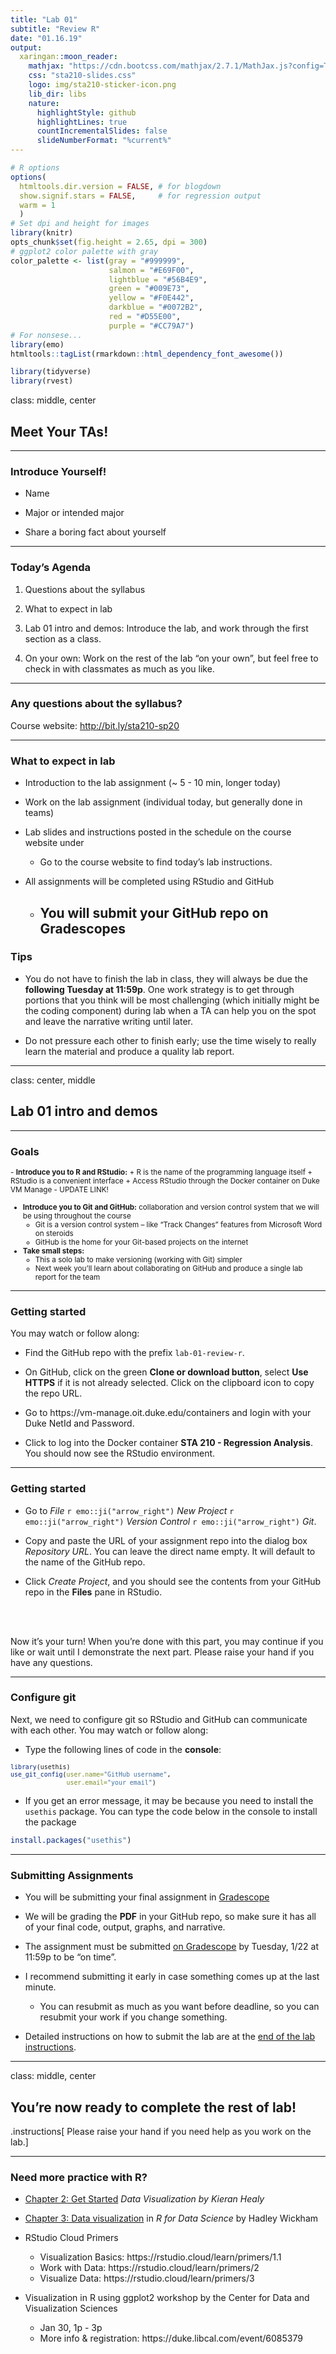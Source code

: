 ```yaml
---
title: "Lab 01"
subtitle: "Review R"
date: "01.16.19"
output:
  xaringan::moon_reader:
    mathjax: "https://cdn.bootcss.com/mathjax/2.7.1/MathJax.js?config=TeX-MML-AM_HTMLorMML"
    css: "sta210-slides.css"
    logo: img/sta210-sticker-icon.png
    lib_dir: libs
    nature:
      highlightStyle: github
      highlightLines: true
      countIncrementalSlides: false
      slideNumberFormat: "%current%"
---
```


```r
# R options
options(
  htmltools.dir.version = FALSE, # for blogdown
  show.signif.stars = FALSE,     # for regression output
  warm = 1
  )
# Set dpi and height for images
library(knitr)
opts_chunk$set(fig.height = 2.65, dpi = 300) 
# ggplot2 color palette with gray
color_palette <- list(gray = "#999999", 
                      salmon = "#E69F00", 
                      lightblue = "#56B4E9", 
                      green = "#009E73", 
                      yellow = "#F0E442", 
                      darkblue = "#0072B2", 
                      red = "#D55E00", 
                      purple = "#CC79A7")
# For nonsese...
library(emo)
htmltools::tagList(rmarkdown::html_dependency_font_awesome())
```

```r
library(tidyverse)
library(rvest)
```

class: middle, center

## Meet Your TAs!

---

### Introduce Yourself!

- Name

- Major or intended major

- Share a boring fact about yourself 

---

### Today's Agenda

1. Questions about the syllabus 

2. What to expect in lab

3. Lab 01 intro and demos: Introduce the lab, and work through the first section as a class.

4. On your own: Work on the rest of the lab "on your own", but feel free to check in with classmates as much as you like.

---

### Any questions about the syllabus?

Course website: [http://bit.ly/sta210-sp20](http://bit.ly/sta210-sp20)

---

### What to expect in lab

- Introduction to the lab assignment (~ 5 - 10 min, longer today)

- Work on the lab assignment (individual today, but generally done in teams)

- Lab slides and instructions posted in the schedule on the course website under <i class="fa fa-file-code-o fa-lg"></i>
    + Go to the course website to find today's lab instructions.

- All assignments will be completed using RStudio and GitHub
    + You will submit your GitHub repo on Gradescopes
---

### Tips

- You do not have to finish the lab in class, they will always be due the **following Tuesday at 11:59p**. One work strategy is to get through portions that you think will be most challenging (which initially might be the coding component) during lab when a TA can help you on the spot and leave the narrative writing until later.

- Do not pressure each other to finish early; use the time wisely to really learn the material and produce a quality lab report.

---

class: center, middle

## Lab 01 intro and demos

---

### Goals

<small>
- **Introduce you to R and RStudio:**
    + R is the name of the programming language itself 
    + RStudio is a convenient interface
    + Access RStudio through the Docker container on Duke VM Manage - UPDATE LINK!


- **Introduce you to Git and GitHub:** collaboration and version control system that we will be using throughout the course
    + Git is a version control system -- like "Track Changes" features from Microsoft Word on steroids
    + GitHub is the home for your Git-based projects on the internet
    
- **Take small steps:**
    + This a solo lab to make versioning (working with Git) simpler
    + Next week you’ll learn about collaborating on GitHub and produce a single lab report for the team

</small>

---

### Getting started 

You may watch or follow along: 

- Find the GitHub repo with the prefix `lab-01-review-r`. 

- On GitHub, click on the green **Clone or download button**, select **Use HTTPS** if it is not already selected. Click on the clipboard icon to copy the repo URL.

- Go to https://vm-manage.oit.duke.edu/containers and login with your Duke NetId and Password.

- Click to log into the Docker container **STA 210 - Regression Analysis**. You should now see the RStudio environment. 

---

### Getting started 

- Go to *File* `r emo::ji("arrow_right")` *New Project* `r emo::ji("arrow_right")` *Version Control* `r emo::ji("arrow_right")` *Git*. 

- Copy and paste the URL of your assignment repo into the dialog box *Repository URL*. You can leave the direct name empty. It will default to the name of the GitHub repo.


- Click *Create Project*, and you should see the contents from your GitHub repo in the **Files** pane in RStudio. 

<br><br>

Now it's your turn! When you're done with this part, you may continue if you like or wait until I demonstrate the next part. Please raise your hand if you have any questions.

---

### Configure git

Next, we need to configure git so RStudio and GitHub can communicate with each other. You may watch or follow along: 

- Type the following lines of code in the **console**: 

<small>
```r
library(usethis)
use_git_config(user.name="GitHub username", 
               user.email="your email")
```
</small>

- If you get an error message, it may be because you need to install the `usethis` package. You can type the code below in the console to install the package

```r
install.packages("usethis")
```

---

### Submitting Assignments

- You will be submitting your final assignment in [Gradescope](http://www.gradescope.com)

- We will be grading the **PDF** in your GitHub repo, so make sure it has all of your final code, output, graphs, and narrative. 

- The assignment must be submitted <u>on Gradescope</u> by Tuesday, 1/22 at 11:59p to be "on time". 

- I recommend submitting it early in case something comes up at the last minute. 
    - You can resubmit as much as you want before deadline, so you can resubmit your work if you change something.
    
- Detailed instructions on how to submit the lab are at the [end of the lab instructions](https://www2.stat.duke.edu/courses/Spring20/sta210.001/labs/lab-01-review-r.html#submitting-the-assignment).
    

---

class: middle, center

## You're now ready to complete the rest of lab!

.instructions[
Please raise your hand if you need help as you work on the lab.
]

---

### Need more practice with R? 

- [Chapter 2: Get Started](https://socviz.co/gettingstarted.html#work-in-plain-text-using-rmarkdown) *Data Visualization by Kieran Healy* 

- [Chapter 3: Data visualization](https://r4ds.had.co.nz/data-visualisation.html) in *R for Data Science* by Hadley Wickham

- RStudio Cloud Primers
  - Visualization Basics: https://rstudio.cloud/learn/primers/1.1
  - Work with Data: https://rstudio.cloud/learn/primers/2
  - Visualize Data: https://rstudio.cloud/learn/primers/3

- Visualization in R using ggplot2 workshop by the Center for Data and Visualization Sciences 
  - Jan 30, 1p - 3p
  - More info & registration: https://duke.libcal.com/event/6085379
